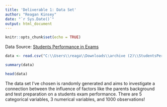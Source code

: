 ---
title: 'Deliverable 1: Data Set'
author: "Reagan Kinsey"
date: "`r Sys.Date()`"
output: html_document
---

```{r setup, include=FALSE}
knitr::opts_chunk$set(echo = TRUE)
```

Data Source: [Students Performance in Exams](https://www.kaggle.com/datasets/spscientist/students-performance-in-exams)

```{r}
data <- read.csv("C:\\Users\\reaga\\Downloads\\archive (2)\\StudentsPerformance.csv")
```

```{r}
summary(data)
```

```{r}
head(data)
```

The data set I've chosen is randomly generated and aims to investigate a connection between the influence of factors like the parents background and test preparation on a students exam performance. There are 5 categorical variables, 3 numerical variables, and 1000 observations! 
